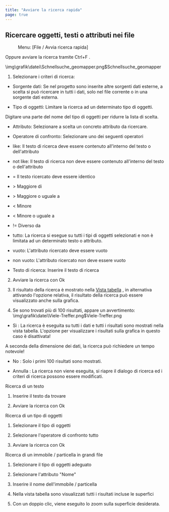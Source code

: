 ```yaml
---
title: "Avviare la ricerca rapida"
page: true
---
```

## Ricercare oggetti, testi o attributi nei file
<GeoMapper> <Menu> Menu: [File / Avvia ricerca rapida] </Menu> 
Oppure avviare la ricerca tramite  <Border>Ctrl+F</Border> .


<Image>\img\grafik\datei\Schnellsuche_geomapper.png$Schnellsuche_geomapper</Image>


1. Selezionare i criteri di ricerca:


- <Bold> Sorgente dati: </Bold>  Se nel progetto sono inserite altre sorgenti dati esterne, a scelta si pu&#242; ricercare in tutti i dati, solo nel file corrente o in una sorgente dati esterna.


- <Bold> Tipo di oggetti: </Bold>  Limitare la ricerca ad un determinato tipo di oggetti. 



<Success>
Digitare una parte del nome del tipo di oggetti per ridurre la lista di scelta.

</Success>
  

- <Bold> Attributo: </Bold>  Selezionare a scelta un concreto attributo da ricercare.

- <Bold> Operatore di confronto: </Bold>  Selezionare uno dei seguenti operatori

- <Bold> like: </Bold>  Il testo di ricerca deve essere contenuto all&#39;interno del testo o dell&#39;attributo

- <Bold> not like: </Bold>  Il testo di ricerca non deve essere contenuto all&#39;interno del testo o dell&#39;attributo

- <Bold> = </Bold>  Il testo ricercato deve essere identico

- <Bold> &gt; </Bold>  Maggiore di 

- <Bold> &gt; </Bold>  Maggiore o uguale a

- <Bold> &lt; </Bold>  Minore

- <Bold> &lt; </Bold>  Minore o uguale a 

- <Bold> != </Bold>  Diverso da

- <Bold> tutto: </Bold>  La ricerca si esegue su tutti i tipi di oggetti selezionati e non &#232; limitata ad un determinato testo o attributo.

- <Bold> vuoto: </Bold>  L&#39;attributo ricercato deve essere vuoto

- <Bold> non vuoto: </Bold>  L&#39;attributo ricercato non deve essere vuoto



- <Bold> Testo di ricerca: </Bold>  Inserire il testo di ricerca



2. Avviare la ricerca con <Border>Ok</Border> 
3. Il risultato della ricerca &#232; mostrato nella 
[Vista tabella](../daten/tabellenansicht)
, in alternativa attivando l&#39;opzione relativa, il risultato della ricerca pu&#242; essere visualizzato anche sulla grafica.

4. Se sono trovati pi&#249; di 100 risultati, appare un avvertimento:<Image>\img\grafik\datei\Viele-Treffer.png$Viele-Treffer.png</Image>
- <Border>Sì</Border> : La ricerca &#232; eseguita su tutti i dati e tutti i risultati sono mostrati nella vista tabella. L&#39;opzione per visualizzare i risultati sulla grafica in questo caso &#232; disattivata! 





<Warning>
A seconda della dimensione dei dati, la ricerca pu&#242; richiedere un tempo notevole! 
</Warning>


- <Border>No</Border> : Solo i primi 100 risultati sono mostrati.

- <Border>Annulla</Border> : La ricerca non viene eseguita, si riapre il dialogo di ricerca ed i criteri di ricerca possono essere modificati.








<Info>
 <Bold> Ricerca di un testo </Bold> 

1. Inserire il testo da trovare


2. Avviare la ricerca con <Border>Ok</Border> 


</Info>

<Info>
 <Bold> Ricerca di un tipo di oggetti </Bold> 

1. Selezionare il tipo di oggetti


2. Selezionare l&#39;operatore di confronto <Bold> tutto </Bold> 
3. Avviare la ricerca con <Border>Ok</Border> 


</Info>

<Info>
 <Bold> Ricerca di un immobile / particella in grandi file </Bold> 

1. Selezionare il tipo di oggetti adeguato


2. Selezionare l&#39;attributo &quot;Nome&quot;


3. Inserire il nome dell&#39;immobile / particella


4. Nella vista tabella sono visualizzati tutti i risultati incluse le superfici


5. Con un doppio clic, viene eseguito lo zoom sulla superficie desiderata.




</Info>



</GeoMapper>

